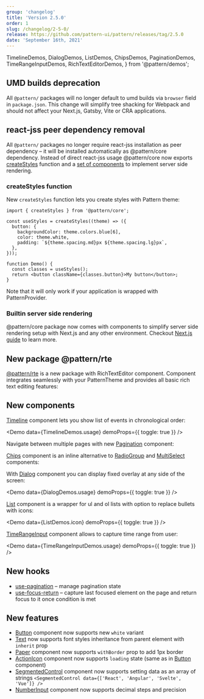 ```yaml
---
group: 'changelog'
title: 'Version 2.5.0'
order: 1
slug: /changelog/2-5-0/
release: https://github.com/pattern-ui/pattern/releases/tag/2.5.0
date: 'September 16th, 2021'
---
```


  TimelineDemos,
  DialogDemos,
  ListDemos,
  ChipsDemos,
  PaginationDemos,
  TimeRangeInputDemos,
  RichTextEditorDemos,
} from '@pattern/demos';

## UMD builds deprecation

All `@pattern/` packages will no longer default to umd builds via `browser` field in `package.json`.
This change will simplify tree shacking for Webpack and should not affect your Next.js, Gatsby, Vite or CRA applications.

## react-jss peer dependency removal

All `@pattern/` packages no longer require react-jss installation as peer dependency – it will be installed automatically as @pattern/core dependency.
Instead of direct react-jss usage @pattern/core now exports [createStyles](https://pattern-ui.design/theming/react-jss/) function
and a [set of components](https://pattern-ui.design/theming/next/) to implement server side rendering.

### createStyles function

New `createStyles` function lets you create styles with Pattern theme:

```tsx
import { createStyles } from '@pattern/core';

const useStyles = createStyles((theme) => ({
  button: {
    backgroundColor: theme.colors.blue[6],
    color: theme.white,
    padding: `${theme.spacing.md}px ${theme.spacing.lg}px`,
  },
}));

function Demo() {
  const classes = useStyles();
  return <button className={classes.button}>My button</button>;
}
```

Note that it will only work if your application is wrapped with PatternProvider.

### Builtin server side rendering

@pattern/core package now comes with components to simplify server side rendering setup with Next.js and any other environment.
Checkout [Next.js guide](https://pattern-ui.design/theming/next/) to learn more.

## New package @pattern/rte

[@pattern/rte](https://pattern-ui.design/others/rte/) is a new package with RichTextEditor component.
Component integrates seamlessly with your PatternTheme and provides all basic rich text editing features:

<Demo data={RichTextEditorDemos.usage} />

## New components

[Timeline](https://pattern-ui.design/core/timeline/) component lets you show list of events in chronological order:

<Demo data={TimelineDemos.usage} demoProps={{ toggle: true }} />

Navigate between multiple pages with new [Pagination](https://pattern-ui.design/core/pagination/) component:

<Demo data={PaginationDemos.configurator} />

[Chips](https://pattern-ui.design/core/chips/) component is an inline alternative to [RadioGroup](https://pattern-ui.design/core/radio-group/) and [MultiSelect](https://pattern-ui.design/core/multi-select/) components:

<Demo data={ChipsDemos.configurator} />

With [Dialog](https://pattern-ui.design/core/dialog/) component you can display fixed overlay at any side of the screen:

<Demo data={DialogDemos.usage} demoProps={{ toggle: true }} />

[List](https://pattern-ui.design/core/list/) component is a wrapper for ul and ol lists with option to replace bullets with icons:

<Demo data={ListDemos.icon} demoProps={{ toggle: true }} />

[TimeRangeInput](https://pattern-ui.design/dates/time-input/) component allows to capture time range from user:

<Demo data={TimeRangeInputDemos.usage} demoProps={{ toggle: true }} />

## New hooks

- [use-pagination](https://pattern-ui.design/hooks/use-pagination/) – manage pagination state
- [use-focus-return](https://pattern-ui.design/hooks/use-focus-return/) – capture last focused element on the page and return focus to it once condition is met

## New features

- [Button](https://pattern-ui.design/core/button/#white-variant) component now supports new `white` variant
- [Text](https://pattern-ui.design/core/text/#inherit-styles) now supports font styles inheritance from parent element with `inherit` prop
- [Paper](https://pattern-ui.design/core/paper/) component now supports `withBorder` prop to add 1px border
- [ActionIcon](https://pattern-ui.design/core/action-icon/) component now supports `loading` state (same as in [Button](https://pattern-ui.design/core/button/) component)
- [SegmentedControl](https://pattern-ui.design/core/segmented-control/) component now supports setting data as an array of strings `<SegmentedControl data={['React', 'Angular', 'Svelte', 'Vue']} />`
- [NumberInput](https://pattern-ui.design/core/number-input/#decimal-steps) component now supports decimal steps and precision
